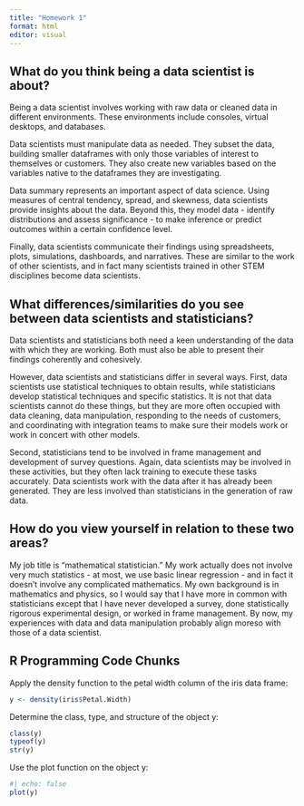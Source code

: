 ```yaml
---
title: "Homework 1"
format: html
editor: visual
---
```


## What do you think being a data scientist is about?

Being a data scientist involves working with raw data or cleaned data in different environments.  These environments include consoles, virtual desktops, and databases.

Data scientists must manipulate data as needed.  They subset the data, building smaller dataframes with only those variables of interest to themselves or customers.  They also create new variables based on the variables native to the dataframes they are investigating.

Data summary represents an important aspect of data science.  Using measures of central tendency, spread, and skewness, data scientists provide insights about the data.  Beyond this, they model data - identify distributions and assess significance - to make inference or predict outcomes within a certain confidence level.

Finally, data scientists communicate their findings using spreadsheets, plots, simulations, dashboards, and narratives.  These are similar to the work of other scientists, and in fact many scientists trained in other STEM disciplines become data scientists.

## What differences/similarities do you see between data scientists and statisticians?

Data scientists and statisticians both need a keen understanding of the data with which they are working.  Both must also be able to present their findings coherently and cohesively.

However, data scientists and statisticians differ in several ways.  First, data scientists use statistical techniques to obtain results, while statisticians develop statistical techniques and specific statistics.  It is not that data scientists cannot do these things, but they are more often occupied with data cleaning, data manipulation, responding to the needs of customers, and coordinating with integration teams to make sure their models work or work in concert with other models.

Second, statisticians tend to be involved in frame management and development of survey questions.  Again, data scientists may be involved in these activities, but they often lack training to execute these tasks accurately.  Data scientists work with the data after it has already been generated.  They are less involved than statisticians in the generation of raw data.

## How do you view yourself in relation to these two areas?

My job title is "mathematical statistician."  My work actually does not involve very much statistics - at most, we use basic linear regression - and in fact it doesn't involve any complicated mathematics.  My own background is in mathematics and physics, so I would say that I have more in common with statisticians except that I have never developed a survey, done statistically rigorous experimental design, or worked in frame management.  By now, my experiences with data and data manipulation probably align moreso with those of a data scientist.

## R Programming Code Chunks

Apply the density function to the petal width column of the iris data frame:
```r
y <- density(iris$Petal.Width)
```

Determine the class, type, and structure of the object y:

```r
class(y)
typeof(y)
str(y)
```

Use the plot function on the object y:

```r
#| echo: false
plot(y)
```


